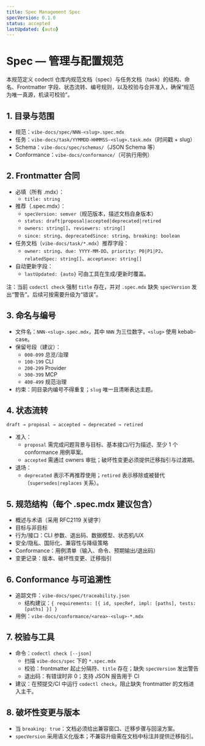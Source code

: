 ```yaml
---
title: Spec Management Spec
specVersion: 0.1.0
status: accepted
lastUpdated: {auto}
---
```


# Spec — 管理与配置规范

本规范定义 codectl 仓库内规范文档（spec）与任务文档（task）的结构、命名、Frontmatter 字段、状态流转、编号规则，以及校验与合并准入，确保“规范为唯一真源，机读可校验”。

## 1. 目录与范围
- 规范：`vibe-docs/spec/NNN-<slug>.spec.mdx`
- 任务：`vibe-docs/task/YYMMDD-HHMMSS-<slug>.task.mdx`（时间戳 + slug）
- Schema：`vibe-docs/spec/schemas/`（JSON Schema 等）
- Conformance：`vibe-docs/conformance/`（可执行用例）

## 2. Frontmatter 合同
- 必填（所有 .mdx）：
  - `title: string`
- 推荐（.spec.mdx）：
  - `specVersion: semver`（规范版本，描述文档自身版本）
  - `status: draft|proposal|accepted|deprecated|retired`
  - `owners: string[]`、`reviewers: string[]`
  - `since: string`、`deprecatedSince: string`、`breaking: boolean`
- 任务文档（`vibe-docs/task/*.mdx`）推荐字段：
  - `owner: string`、`due: YYYY-MM-DD`、`priority: P0|P1|P2`、`relatedSpec: string[]`、`acceptance: string[]`
- 自动更新字段：
  - `lastUpdated: {auto}` 可由工具在生成/更新时覆盖。

注：当前 `codectl check` 强制 `title` 存在，并对 `.spec.mdx` 缺失 `specVersion` 发出“警告”。后续可按需要升级为“错误”。

## 3. 命名与编号
- 文件名：`NNN-<slug>.spec.mdx`，其中 `NNN` 为三位数字，`<slug>` 使用 kebab-case。
- 保留号段（建议）：
  - `000-099` 总览/治理
  - `100-199` CLI
  - `200-299` Provider
  - `300-399` MCP
  - `400-499` 规范治理
- 约束：同目录内编号不得重复；`slug` 唯一且清晰表达主题。

## 4. 状态流转
`draft → proposal → accepted → deprecated → retired`
- 准入：
  - `proposal` 需完成问题背景与目标、基本接口/行为描述、至少 1 个 conformance 用例草案。
  - `accepted` 需通过 owners 审批；破坏性变更必须提供迁移指引与过渡期。
- 退场：
  - `deprecated` 表示不再推荐使用；`retired` 表示移除或被替代（`supersedes|replaces` 关系）。

## 5. 规范结构（每个 .spec.mdx 建议包含）
- 概述与术语（采用 RFC2119 关键字）
- 目标与非目标
- 行为/接口：CLI 参数、退出码、数据模型、状态机/UX
- 安全/隐私、国际化、兼容性与降级策略
- Conformance：用例清单（输入、命令、预期输出/退出码）
- 变更记录：版本、破坏性变更、迁移指引

## 6. Conformance 与可追溯性
- 追踪文件：`vibe-docs/spec/traceability.json`
  - 结构建议：`{ requirements: [{ id, specRef, impl: [paths], tests: [paths] }] }`
- 用例：`vibe-docs/conformance/<area>-<slug>-*.mdx`

## 7. 校验与工具
- 命令：`codectl check [--json]`
  - 扫描 `vibe-docs/spec` 下的 `*.spec.mdx`
  - 校验：frontmatter 起止分隔符、`title` 存在；缺失 `specVersion` 发出警告
  - 退出码：有错误时非 0；支持 JSON 报告用于 CI
- 建议：在预提交/CI 中运行 `codectl check`，阻止缺失 frontmatter 的文档进入主干。

## 8. 破坏性变更与版本
- 当 `breaking: true`：文档必须给出兼容窗口、迁移步骤与回滚方案。
- `specVersion` 采用语义化版本；不兼容升级需在文档中标注并提供迁移指引。
